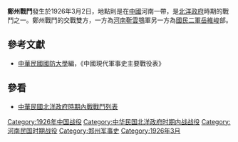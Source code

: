 {{Infobox Military Conflict|
campaign=|
image=|
caption=|
conflict=鄭州戰鬥|
date=1926年3月2日|
place=[[中國|中國]][[河南|河南]]|
result=[[國民軍|國民二軍]]向西北敗退，[[靳雲鶚|靳雲鶚]]軍佔領[[鄭州|鄭州]]|
combatant1=河南靳雲軍|
combatant2=國民二軍[[岳維峻|岳維峻]]部| 
commander1=靳雲鶚|
commander2=岳維峻|
strength1=|
strength2=|
casualties1=|
casualties2=|
}}
'''鄭州戰鬥'''發生於1926年3月2日，地點則是在[[中國|中國]]河南一帶，是[[北洋政府|北洋政府]]時期的戰鬥之一。鄭州戰鬥的交戰雙方，一方為[[河南|河南]][[靳雲鶚|靳雲鶚]]軍另一方為[[國民軍|國民二軍]][[岳維峻|岳維峻]]部。
==參考文獻==
*[[中華民國|中華民國]][[國防大學_(臺灣)|國防大學]]編，《中國現代軍事史主要戰役表》
==參看==
*[[中華民國北洋政府時期內戰戰鬥列表|中華民國北洋政府時期內戰戰鬥列表]]

[[Category:1926年中国战役|Category:1926年中国战役]]
[[Category:中华民国北洋政府时期内战战役|Category:中华民国北洋政府时期内战战役]]
[[Category:河南民国时期战役|Category:河南民国时期战役]]
[[Category:郑州军事史|Category:郑州军事史]]
[[Category:1926年3月|Category:1926年3月]]